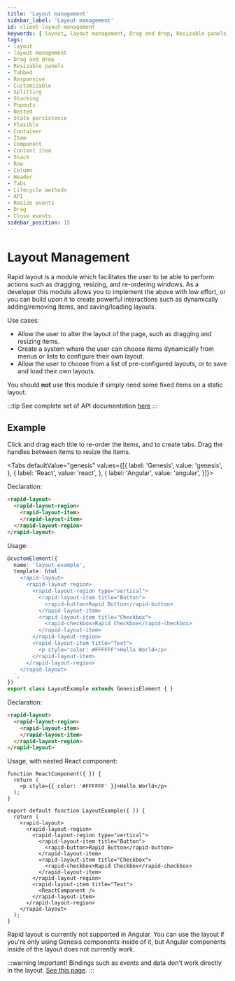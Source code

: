 ```yaml
---
title: 'Layout management'
sidebar_label: 'Layout management'
id: client-layout-management
keywords: [ layout, layout management, Drag and drop, Resizable panels, Tabbed , Responsive , Customizable, Splitting, Stacking, Popouts, Nested , State persistence, Flexible, Container, Item, Component, Content item, Stack, Row, Column, Header, Tabs, Lifecycle methods, API, Resize events, Drag , Close events]
tags:
- layout
- layout management
- Drag and drop
- Resizable panels
- Tabbed
- Responsive
- Customizable
- Splitting
- Stacking
- Popouts
- Nested
- State persistence
- Flexible
- Container
- Item
- Component
- Content item
- Stack
- Row
- Column
- Header
- Tabs
- Lifecycle methods
- API
- Resize events
- Drag
- Close events
sidebar_position: 15
---
```



# Layout Management

Rapid layout is a module which facilitates the user to be able to perform actions such as dragging, resizing, and re-ordering windows.
As a developer this module allows you to implement the above with low effort, or you can build upon it to create powerful interactions such as dynamically adding/removing items, and saving/loading layouts.

Use cases:
* Allow the user to alter the layout of the page, such as dragging and resizing items.
* Create a system where the user can choose items dynamically from menus or lists to configure their own layout.
* Allow the user to choose from a list of pre-configured layouts, or to save and load their own layouts.

You should **not** use this module if simply need some fixed items on a static layout.

:::tip
See complete set of API documentation [here](./docs/api/)
:::

## Example

Click and drag each title to re-order the items, and to create tabs. Drag the handles between items to resize the items.

<LayoutExample />

<Tabs defaultValue="genesis" values={[{ label: 'Genesis', value: 'genesis', }, { label: 'React', value: 'react', }, { label: 'Angular', value: 'angular', }]}>

<TabItem value="genesis">

Declaration:
```html
<rapid-layout>
  <rapid-layout-region>
    <rapid-layout-item>
    </rapid-layout-item>
  </rapid-layout-region>
</rapid-layout>
```

Usage:
```typescript
@customElement({
  name: 'layout-example',
  template: html`
    <rapid-layout>
      <rapid-layout-region>
        <rapid-layout-region type="vertical">
          <rapid-layout-item title="Button">
            <rapid-button>Rapid Button</rapid-button>
          </rapid-layout-item>
          <rapid-layout-item title="Checkbox">
            <rapid-checkbox>Rapid Checkbox</rapid-checkbox>
          </rapid-layout-item>
        </rapid-layout-region>
        <rapid-layout-item title="Text">
          <p style="color: #FFFFFF">Hello World</p>
        </rapid-layout-item>
      </rapid-layout-region>
    </rapid-layout>
  `,
})
export class LayoutExample extends GenesisElement { }
```

</TabItem>
<TabItem value="react">

Declaration:
```html
<rapid-layout>
  <rapid-layout-region>
    <rapid-layout-item>
    </rapid-layout-item>
  </rapid-layout-region>
</rapid-layout>
```

Usage, with nested React component:
```tsx
function ReactComponent({ }) {
  return (
    <p style={{ color: '#FFFFFF' }}>Hello World</p>
  );
}

export default function LayoutExample({ }) {
  return (
    <rapid-layout>
      <rapid-layout-region>
        <rapid-layout-region type="vertical">
          <rapid-layout-item title="Button">
            <rapid-button>Rapid Button</rapid-button>
          </rapid-layout-item>
          <rapid-layout-item title="Checkbox">
            <rapid-checkbox>Rapid Checkbox</rapid-checkbox>
          </rapid-layout-item>
        </rapid-layout-region>
        <rapid-layout-item title="Text">
          <ReactComponent />
        </rapid-layout-item>
      </rapid-layout-region>
    </rapid-layout>
  );
}
```

</TabItem>
<TabItem value="angular">

Rapid layout is currently not supported in Angular. You can use the layout if you're only using Genesis components inside of it, but Angular components inside of the layout does not currently work.

</TabItem>
</Tabs>

:::warning
Important! Bindings such as events and data don't work directly in the layout. [See this page](./layout_05_binding_events_store.mdx).
:::
